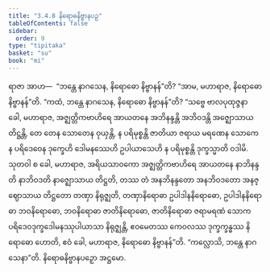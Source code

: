 ```yaml
---
title: "3.4.8 နိရောဓနိဗ္ဗာနပဉှ"
tableOfContents: false
sidebar:
  order: 9
type: "tipitaka"
basket: "su"
book: "mi"
---
```



<DynamicBreadcrumb />

<Division number="70" book="mi">

<Paragraph number="349" book="mi">
ရာဇာ အာဟ—  “ဘန္တေ နာဂသေန, နိရောဓော နိဗ္ဗာနန်”တိ? “အာမ, မဟာရာဇ, နိရောဓော နိဗ္ဗာနန်”တိ. “ကထံ, ဘန္တေ နာဂသေန, နိရောဓော နိဗ္ဗာနန်”တိ? “သဗ္ဗေ ဗာလပုထုဇ္ဇနာ ခေါ, မဟာရာဇ, အဇ္ဈတ္တိကဗာဟိရေ အာယတနေ အဘိနန္ဒန္တိ အဘိဝဒန္တိ အဇ္ဈောသာယ တိဋ္ဌန္တိ, တေ တေန သောတေန ဝုယှန္တိ, န ပရိမုစ္စန္တိ ဇာတိယာ ဇရာယ မရဏေန သောကေန ပရိဒေဝေန ဒုက္ခေဟိ ဒေါမနဿေဟိ ဥပါယာသေဟိ န ပရိမုစ္စန္တိ ဒုက္ခသ္မာတိ ဝဒါမိ. သုတဝါ စ ခေါ, မဟာရာဇ, အရိယသာဝကော အဇ္ဈတ္တိကဗာဟိရေ အာယတနေ နာဘိနန္ဒတိ နာဘိဝဒတိ နာဇ္ဈောသာယ တိဋ္ဌတိ, တဿ တံ အနဘိနန္ဒတော အနဘိဝဒတော အနဇ္ဈောသာယ တိဋ္ဌတော တဏှာ နိရုဇ္ဈတိ, တဏှာနိရောဓာ ဥပါဒါနနိရောဓော, ဥပါဒါနနိရောဓာ ဘဝနိရောဓော, ဘဝနိရောဓာ ဇာတိနိရောဓော, ဇာတိနိရောဓာ ဇရာမရဏံ သောကပရိဒေဝဒုက္ခဒေါမနဿုပါယာသာ နိရုဇ္ဈန္တိ, ဧဝမေတဿ ကေဝလဿ ဒုက္ခက္ခန္ဓဿ နိရောဓော ဟောတိ, ဧဝံ ခေါ, မဟာရာဇ, နိရောဓော နိဗ္ဗာနန်”တိ.
</Paragraph>

<Paragraph number="350" book="mi">
“ကလ္လောသိ, ဘန္တေ နာဂသေနာ”တိ.

</Paragraph>
</Division>

<Paragraph number="351" type="center" book="mi">
နိရောဓနိဗ္ဗာနပဉှော အဋ္ဌမော.
</Paragraph>